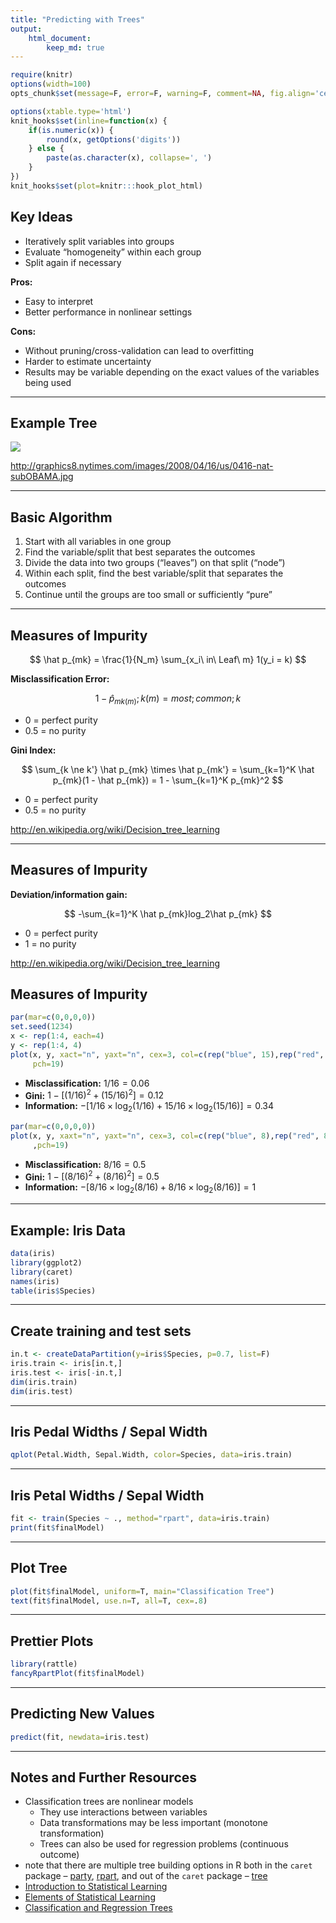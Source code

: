 ```yaml
---
title: "Predicting with Trees"
output:
    html_document:
        keep_md: true
---
```


```r
require(knitr)
options(width=100)
opts_chunk$set(message=F, error=F, warning=F, comment=NA, fig.align='center', dpi=100, tidy=F, cache.path='.cache/', fig.path='fig/')

options(xtable.type='html')
knit_hooks$set(inline=function(x) {
    if(is.numeric(x)) {
        round(x, getOptions('digits'))
    } else {
        paste(as.character(x), collapse=', ')
    }
})
knit_hooks$set(plot=knitr:::hook_plot_html)
```

## Key Ideas

- Iteratively split variables into groups
- Evaluate "homogeneity" within each group
- Split again if necessary

**Pros:**

- Easy to interpret
- Better performance in nonlinear settings

**Cons:**

- Without pruning/cross-validation can lead to overfitting
- Harder to estimate uncertainty
- Results may be variable depending on the exact values of the variables being used

---

## Example Tree

![](extree.JPG)

[http://graphics8.nytimes.com/images/2008/04/16/us/0416-nat-subOBAMA.jpg](http://graphics8.nytimes.com/images/2008/04/16/us/0416-nat-subOBAMA.jpg)

---

## Basic Algorithm

1. Start with all variables in one group
2. Find the variable/split that best separates the outcomes
3. Divide the data into two groups ("leaves") on that split ("node")
4. Within each split, find the best variable/split that separates the outcomes
5. Continue until the groups are too small or sufficiently "pure"

---

## Measures of Impurity

$$
\hat p_{mk} = \frac{1}{N_m} \sum_{x_i\ in\ Leaf\ m} 1(y_i = k)
$$

**Misclassification Error:**

$$
1 - \hat p_{mk(m)};k(m) = most;common;k
$$

- 0 = perfect purity
- 0.5 = no purity

**Gini Index:**

$$
\sum_{k \ne k'} \hat p_{mk} \times \hat p_{mk'} = \sum_{k=1}^K \hat p_{mk}(1 - \hat p_{mk}) = 1 - \sum_{k=1}^K p_{mk}^2
$$

- 0 = perfect purity
- 0.5 = no purity

[http://en.wikipedia.org/wiki/Decision_tree_learning](http://en.wikipedia.org/wiki/Decision_tree_learning)

---

## Measures of Impurity

**Deviation/information gain:**

$$
-\sum_{k=1}^K \hat p_{mk}log_2\hat p_{mk}
$$

- 0 = perfect purity
- 1 = no purity

[http://en.wikipedia.org/wiki/Decision_tree_learning](http://en.wikipedia.org/wiki/Decision_tree_learning)

## Measures of Impurity

```r
par(mar=c(0,0,0,0))
set.seed(1234)
x <- rep(1:4, each=4)
y <- rep(1:4, 4)
plot(x, y, xact="n", yaxt="n", cex=3, col=c(rep("blue", 15),rep("red", 1)),
     pch=19)
```

- **Misclassification:** $1/16 = 0.06$
- **Gini:** $1 - [(1/16)^2 + (15/16)^2] = 0.12$
- **Information:** $-[1/16 \times \log_2(1/16) + 15/16 \times \log_2(15/16)] = 0.34$

```r
par(mar=c(0,0,0,0))
plot(x, y, xaxt="n", yaxt="n", cex=3, col=c(rep("blue", 8),rep("red", 8)),
     ,pch=19)
```

- **Misclassification:** $8/16 = 0.5$
- **Gini:** $1 - [(8/16)^2 + (8/16)^2] = 0.5$
- **Information:** $-[8/16 \times \log_2(8/16) + 8/16 \times \log_2(8/16)] = 1$

---

## Example: Iris Data

```r
data(iris)
library(ggplot2)
library(caret)
names(iris)
table(iris$Species)
```

---

## Create training and test sets

```r
in.t <- createDataPartition(y=iris$Species, p=0.7, list=F)
iris.train <- iris[in.t,]
iris.test <- iris[-in.t,]
dim(iris.train)
dim(iris.test)
```

---

## Iris Pedal Widths / Sepal Width

```r
qplot(Petal.Width, Sepal.Width, color=Species, data=iris.train)
```

---

## Iris Petal Widths / Sepal Width

```r
fit <- train(Species ~ ., method="rpart", data=iris.train)
print(fit$finalModel)
```

---

## Plot Tree

```r
plot(fit$finalModel, uniform=T, main="Classification Tree")
text(fit$finalModel, use.n=T, all=T, cex=.8)
```

---

## Prettier Plots

```r
library(rattle)
fancyRpartPlot(fit$finalModel)
```

---

## Predicting New Values

```r
predict(fit, newdata=iris.test)
```

---

## Notes and Further Resources

- Classification trees are nonlinear models
    - They use interactions between variables
    - Data transformations may be less important (monotone transformation)
    - Trees can also be used for regression problems (continuous outcome)
- note that there are multiple tree building options in R both in the `caret` package -- [party](https://cran.r-project.org/web/packages/party/index.html), [rpart](https://cran.r-project.org/web/packages/rpart/index.html), and out of the `caret` package -- [tree](https://cran.r-project.org/web/packages/tree/index.html)
- [Introduction to Statistical Learning](http://www-bcf.usc.edu/~gareth/ISL/)
- [Elements of Statistical Learning](http://statweb.stanford.edu/~tibs/ElemStatLearn/)
- [Classification and Regression Trees](http://www.amazon.com/Classification-Regression-Trees-Leo-Breiman/dp/0412048418)